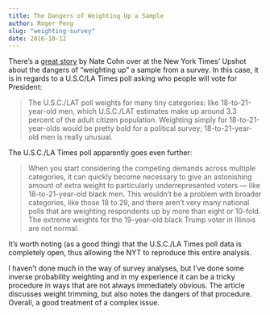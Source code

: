 ```yaml
---
title: The Dangers of Weighting Up a Sample
author: Roger Peng
slug: "weighting-survey"
date: 2016-10-12
---
```


There's a [great story](http://www.nytimes.com/2016/10/13/upshot/how-one-19-year-old-illinois-man-is-distorting-national-polling-averages.html) by Nate Cohn over at the New York Times' Upshot
about the dangers of "weighting up" a sample from a survey. In this
case, it is in regards to a U.S.C/LA Times poll asking who people will
vote for President:

> The U.S.C./LAT poll weights for many tiny categories: like 18-to-21-year-old men, which U.S.C./LAT estimates make up around 3.3 percent of the adult citizen population. Weighting simply for 18-to-21-year-olds would be pretty bold for a political survey; 18-to-21-year-old men is really unusual.

The U.S.C./LA Times poll apparently goes even further:

> When you start considering the competing demands across multiple categories, it can quickly become necessary to give an astonishing amount of extra weight to particularly underrepresented voters — like 18-to-21-year-old black men. This wouldn’t be a problem with broader categories, like those 18 to 29, and there aren’t very many national polls that are weighting respondents up by more than eight or 10-fold. The extreme weights for the 19-year-old black Trump voter in Illinois are not normal.

It's worth noting (as a good thing) that the U.S.C./LA Times poll data is completely open, thus allowing the NYT to reproduce this entire analysis.

I haven't done much in the way of survey analyses, but I've done some
inverse probability weighting and in my experience it can be a tricky
procedure in ways that are not always immediately obvious. The article
discusses weight trimming, but also notes the dangers of that
procedure. Overall, a good treatment of a complex issue.
